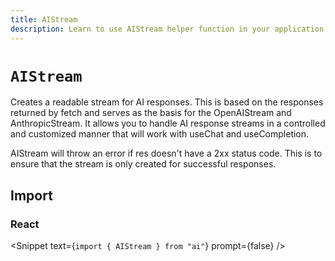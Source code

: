 ```yaml
---
title: AIStream
description: Learn to use AIStream helper function in your application.
---
```


# `AIStream`

Creates a readable stream for AI responses. This is based on the responses returned by fetch and serves as the basis for the OpenAIStream and AnthropicStream. It allows you to handle AI response streams in a controlled and customized manner that will work with useChat and useCompletion.

AIStream will throw an error if res doesn't have a 2xx status code. This is to ensure that the stream is only created for successful responses.

## Import

### React

<Snippet text={`import { AIStream } from "ai"`} prompt={false} />

<ReferenceTable packageName="streams" functionName="AIStream" />
